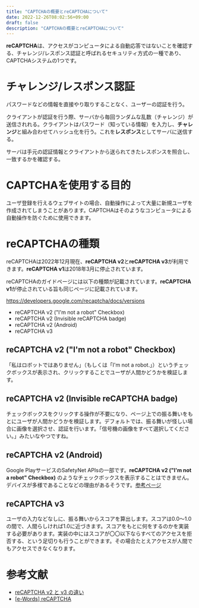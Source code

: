 ```yaml
---
title: "CAPTCHAの概要とreCAPTCHAについて"
date: 2022-12-26T08:02:56+09:00
draft: false
description: "CAPTCHAの概要とreCAPTCHAについて"
---
```


**reCAPTCHA**は、アクセスがコンピュータによる自動応答ではないことを確認する、チャレンジ/レスポンス認証と呼ばれるセキュリティ方式の一種であり、CAPTCHAシステムの1つです。

# チャレンジ/レスポンス認証

パスワードなどの情報を直接やり取りすることなく、ユーザーの認証を行う。

クライアントが認証を行う際、サーバから毎回ランダムな乱数（チャレンジ）が送信されれる。クライアントはパスワード（知っている情報）を入力し、**チャレンジ**と組み合わせてハッシュ化を行う。これを**レスポンス**としてサーバに送信する。

サーバは手元の認証情報とクライアントから送られてきたレスポンスを照合し、一致するかを確認する。

# CAPTCHAを使用する目的

ユーザ登録を行えるウェブサイトの場合、自動操作によって大量に新規ユーザを作成されてしまうことがあります。CAPTCHAはそのようなコンピュータによる自動操作を防ぐために使用できます。

# reCAPTCHAの種類

reCAPTCHAは2022年12月現在、**reCAPTCHA v2**と**reCAPTCHA v3**が利用できます。**reCAPTCHA v1**は2018年3月に停止されています。

reCAPTCHAのガイドページには以下の種類が記載されています。**reCAPTCHA v1**が停止されている旨も同じページに記載されています。

https://developers.google.com/recaptcha/docs/versions

- reCAPTCHA v2 ("I'm not a robot" Checkbox)
- reCAPTCHA v2 (Invisible reCAPTCHA badge)
- reCAPTCHA v2 (Android)
- reCAPTCHA v3

## reCAPTCHA v2 ("I'm not a robot" Checkbox)

「私はロボットではありません」（もしくは「I'm not a robot.」）というチェックボックスが表示され、クリックすることでユーザが人間かどうかを検証します。

## reCAPTCHA v2 (Invisible reCAPTCHA badge)

チェックボックスをクリックする操作が不要になり、ページ上での振る舞いをもとにユーザが人間かどうかを検証します。デフォルトでは、振る舞いが怪しい場合に画像を選択させ、認証を行います。「信号機の画像をすべて選択してください。」みたいなやつですね。

## reCAPTCHA v2 (Android)

Google PlayサービスのSafetyNet APIsの一部です。**reCAPTCHA v2 ("I'm not a robot" Checkbox)** のようなチェックボックスを表示することはできません。デバイスが多様であることなどの理由があるそうです。[参考ページ](https://cloud.google.com/recaptcha-enterprise/docs/instrument-android-apps?hl=ja)

## reCAPTCHA v3

ユーザの入力などなしに、振る舞いからスコアを算出します。スコアは0.0〜1.0の間で、人間らしければ1.0に近づきます。スコアをもとに何をするのかを実装する必要があります。実装の中にはスコアが〇〇以下ならすべてのアクセスを拒否する、という足切りも行うことができます。その場合たとえアクセスが人間でもアクセスできなくなります。

# 参考文献

- [reCAPTCHA v2 と v3 の違い](https://qiita.com/koseki/items/a2436b831afcdf73b946)
- [[e-Words] reCAPTCHA](https://e-words.jp/w/reCAPTCHA.html)
